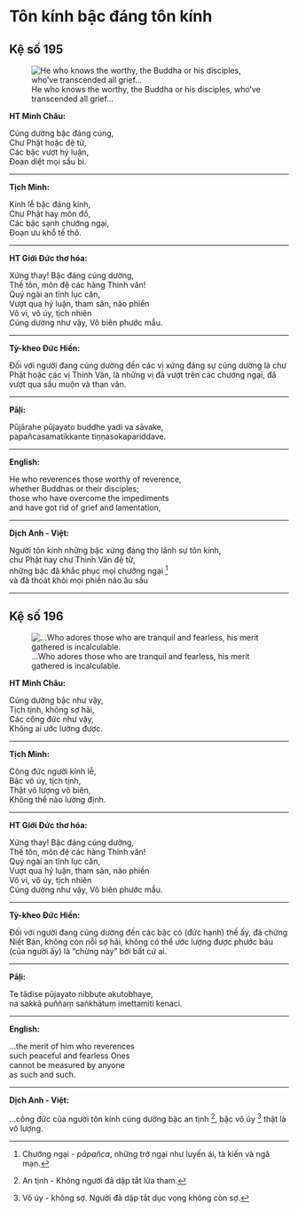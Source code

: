 # Tôn kính bậc đáng tôn kính {- #ton-kinh-bac-dang-kinh}

## Kệ số 195 {- #ke-so-195}

![He who knows the worthy, the Buddha or his disciples, who’ve transcended all grief…](images/kinh-phap-cu-ke-so-195-dhammapada-verse-195.jpg){fig-align="center" .lightbox}

**HT Minh Châu:**

Cúng dường bậc đáng cúng,  
Chư Phật hoặc đệ tử,  
Các bậc vượt hý luận,  
Ðoạn diệt mọi sầu bi.  

<hr class="divider">

**Tịch Minh:**

Kính lễ bậc đáng kính,  
Chư Phật hay môn đồ,  
Các bậc sạnh chướng ngại,  
Ðoạn ưu khổ tế thô.  

<hr class="divider">

**HT Giới Đức thơ hóa:**

Xứng thay! Bậc đáng cúng dường,  
Thế tôn, môn đệ các hàng Thinh văn!  
Quý ngài an tĩnh lục căn,  
Vượt qua hý luận, tham sân, não phiền  
Vô vi, vô úy, tịch nhiên  
Cúng dường như vậy, Vô biên phước mầu.  

<hr class="divider">

**Tỳ-kheo Đức Hiền:**

Đối với người đang cúng dường đến các vị xứng đáng sự cúng dường là chư Phật hoặc các vị Thinh Văn, là những vị đã vượt trên các chướng ngại, đã vượt qua sầu muộn và than vãn.  

<hr class="divider">

**Pāḷi:**

Pūjārahe pūjayato buddhe yadi va sāvake,  
papañcasamatikkante tiṇṇasokapariddave.  

<hr class="divider">

**English:**

He who reverences those worthy of reverence,  
whether Buddhas or their disciples;  
those who have overcome the impediments  
and have got rid of grief and lamentation,  

<hr class="divider">

**Dịch Anh - Việt:**

Người tôn kính những bậc xứng đáng thọ lãnh sự tôn kính,  
chư Phật hay chư Thinh Văn đệ tử,  
những bậc đã khắc phục mọi chướng ngại [^1]  
và đã thoát khỏi mọi phiền não âu sầu  

<hr class="divider">

## Kệ số 196 {- #ke-so-196}

![…Who adores those who are tranquil and fearless, his merit gathered is incalculable.](images/kinh-phap-cu-ke-so-196-dhammapada-verse-196.jpg){fig-align="center" .lightbox}

**HT Minh Châu:**

Cúng dường bậc như vậy,  
Tịch tịnh, không sợ hãi,  
Các công đức như vậy,  
Không ai ước lường được.  

<hr class="divider">

**Tịch Minh:**

Công đức người kính lễ,  
Bậc vô úy, tịch tịnh,  
Thật vô lượng vô biên,  
Không thể nào lường định.  

<hr class="divider">

**HT Giới Đức thơ hóa:**

Xứng thay! Bậc đáng cúng dường,  
Thế tôn, môn đệ các hàng Thinh văn!  
Quý ngài an tĩnh lục căn,  
Vượt qua hý luận, tham sân, não phiền  
Vô vi, vô úy, tịch nhiên  
Cúng dường như vậy, Vô biên phước mầu.  

<hr class="divider">

**Tỳ-kheo Đức Hiền:**

Đối với người đang cúng dường đến các bậc có (đức hạnh) thế ấy, đã chứng Niết Bàn, không còn nỗi sợ hãi, không có thể ước lượng được phước báu (của người ấy) là “chừng này” bởi bất cứ ai.  

<hr class="divider">

**Pāḷi:**

Te tādise pūjayato nibbute akutobhaye,  
na sakkā puññaṃ saṅkhātuṃ imettamiti kenaci.  

<hr class="divider">

**English:**

...the merit of him who reverences  
such peaceful and fearless Ones  
cannot be measured by anyone  
as such and such.  

<hr class="divider">

**Dịch Anh - Việt:**

...công đức của người tôn kính cúng dường bậc an tịnh [^2], bậc vô úy [^3] thật là vô lượng.  

[^1]: Chướng ngại - *pāpañca*, những trở ngại như luyến ái, tà kiến và ngã mạn.

[^2]: An tịnh - Không người đã dập tắt lửa tham.

[^3]: Vô úy - không sợ. Người đã dập tắt dục vọng không còn sợ.


